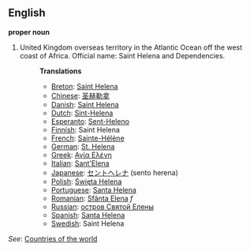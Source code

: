==English==

'''proper noun'''

# United Kingdom overseas territory in the Atlantic Ocean off the west coast of Africa. Official name: Saint Helena and Dependencies.
#:'''Translations'''
#:*[[Breton]]: [[Saint Helena]]
#:*[[Chinese]]: [[圣赫勒拿]]
#:*[[Danish]]: [[Saint Helena]]
#:*[[Dutch]]: [[Sint-Helena]]
#:*[[Esperanto]]: [[Sent-Heleno]]
#:*[[Finnish]]: Saint Helena
#:*[[French]]: [[Sainte-Hélène]]
#:*[[German]]: [[St. Helena]]
#:*[[Greek]]: [[Αγία Ελένη]]
#:*[[Italian]]: [[Sant'Elena]]
#:*[[Japanese]]: [[セントヘレナ]] (sento herena)
#:*[[Polish]]: [[Święta Helena]]
#:*[[Portuguese]]: [[Santa Helena]]
#:*[[Romanian]]: [[Sfânta Elena]] ''f''
#:*[[Russian]]: [[остров Святой Елены]]
#:*[[Spanish]]: [[Santa Helena]]
#:*[[Swedish]]: Saint Helena

''See'': [[Countries of the world]]